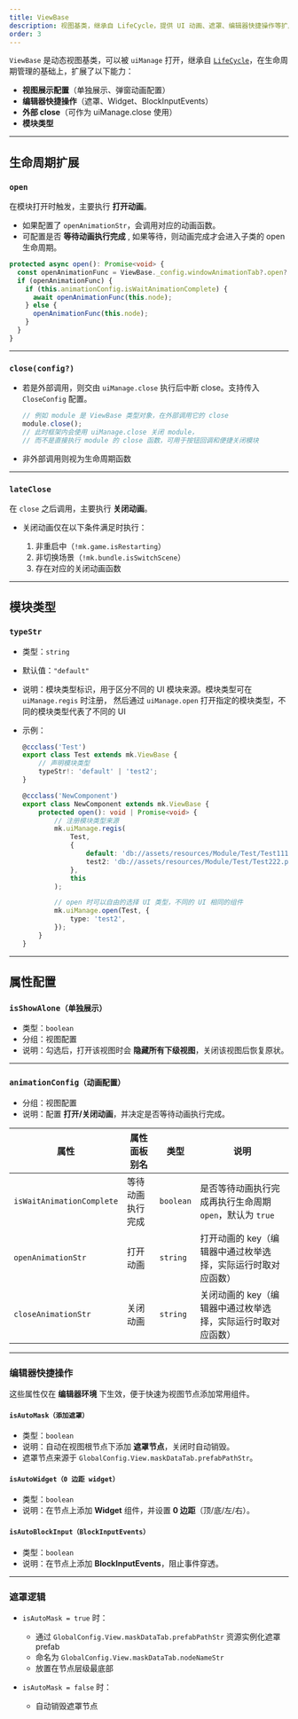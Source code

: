 ```yaml
---
title: ViewBase
description: 视图基类，继承自 LifeCycle，提供 UI 动画、遮罩、编辑器快捷操作等扩展功能
order: 3
---
```


`ViewBase` 是动态视图基类，可以被 `uiManage` 打开，继承自 [`LifeCycle`](./life-cycle)，在生命周期管理的基础上，扩展了以下能力：

-   **视图展示配置**（单独展示、弹窗动画配置）
-   **编辑器快捷操作**（遮罩、Widget、BlockInputEvents）
-   **外部 close**（可作为 uiManage.close 使用）
-   **模块类型**

---

## 生命周期扩展

### `open`

在模块打开时触发，主要执行 **打开动画**。

-   如果配置了 `openAnimationStr`，会调用对应的动画函数。
-   可配置是否 **等待动画执行完成** , 如果等待，则动画完成才会进入子类的 open 生命周期。

```ts
protected async open(): Promise<void> {
  const openAnimationFunc = ViewBase._config.windowAnimationTab?.open?.[this.animationConfig?.openAnimationStr];
  if (openAnimationFunc) {
    if (this.animationConfig.isWaitAnimationComplete) {
      await openAnimationFunc(this.node);
    } else {
      openAnimationFunc(this.node);
    }
  }
}
```

---

### `close(config?)`

-   若是外部调用，则交由 `uiManage.close` 执行后中断 close。支持传入 `CloseConfig` 配置。
    ```ts
    // 例如 module 是 ViewBase 类型对象，在外部调用它的 close
    module.close();
    // 此时框架内会使用 uiManage.close 关闭 module，
    // 而不是直接执行 module 的 close 函数，可用于按钮回调和便捷关闭模块
    ```
-   非外部调用则视为生命周期函数

---

### `lateClose`

在 `close` 之后调用，主要执行 **关闭动画**。

-   关闭动画仅在以下条件满足时执行：

    1. 非重启中（`!mk.game.isRestarting`）
    2. 非切换场景（`!mk.bundle.isSwitchScene`）
    3. 存在对应的关闭动画函数

---

## 模块类型

### `typeStr`

-   类型：`string`
-   默认值：`"default"`
-   说明：模块类型标识，用于区分不同的 UI 模块来源。模块类型可在 `uiManage.regis` 时注册，
    然后通过 `uiManage.open` 打开指定的模块类型，不同的模块类型代表了不同的 UI
-   示例：

    ```ts
    @ccclass('Test')
    export class Test extends mk.ViewBase {
        // 声明模块类型
        typeStr!: 'default' | 'test2';
    }

    @ccclass('NewComponent')
    export class NewComponent extends mk.ViewBase {
        protected open(): void | Promise<void> {
            // 注册模块类型来源
            mk.uiManage.regis(
                Test,
                {
                    default: 'db://assets/resources/Module/Test/Test111.prefab',
                    test2: 'db://assets/resources/Module/Test/Test222.prefab',
                },
                this
            );

            // open 时可以自由的选择 UI 类型，不同的 UI 相同的组件
            mk.uiManage.open(Test, {
                type: 'test2',
            });
        }
    }
    ```

---

## 属性配置

### `isShowAlone（单独展示）`

-   类型：`boolean`
-   分组：视图配置
-   说明：勾选后，打开该视图时会 **隐藏所有下级视图**，关闭该视图后恢复原状。

---

### `animationConfig（动画配置）`

-   分组：视图配置
-   说明：配置 **打开/关闭动画**，并决定是否等待动画执行完成。

| 属性                      | 属性面板别名     | 类型      | 说明                                                         |
| ------------------------- | ---------------- | --------- | ------------------------------------------------------------ |
| `isWaitAnimationComplete` | 等待动画执行完成 | `boolean` | 是否等待动画执行完成再执行生命周期 `open`，默认为 `true`     |
| `openAnimationStr`        | 打开动画         | `string`  | 打开动画的 key（编辑器中通过枚举选择，实际运行时取对应函数） |
| `closeAnimationStr`       | 关闭动画         | `string`  | 关闭动画的 key（编辑器中通过枚举选择，实际运行时取对应函数） |

---

### 编辑器快捷操作

这些属性仅在 **编辑器环境** 下生效，便于快速为视图节点添加常用组件。

#### `isAutoMask（添加遮罩）`

-   类型：`boolean`
-   说明：自动在视图根节点下添加 **遮罩节点**，关闭时自动销毁。
-   遮罩节点来源于 `GlobalConfig.View.maskDataTab.prefabPathStr`。

#### `isAutoWidget（0 边距 widget）`

-   类型：`boolean`
-   说明：在节点上添加 **Widget** 组件，并设置 **0 边距**（顶/底/左/右）。

#### `isAutoBlockInput（BlockInputEvents）`

-   类型：`boolean`
-   说明：在节点上添加 **BlockInputEvents**，阻止事件穿透。

---

### 遮罩逻辑

-   `isAutoMask = true` 时：

    -   通过 `GlobalConfig.View.maskDataTab.prefabPathStr` 资源实例化遮罩 prefab
    -   命名为 `GlobalConfig.View.maskDataTab.nodeNameStr`
    -   放置在节点层级最底部

-   `isAutoMask = false` 时：

    -   自动销毁遮罩节点
